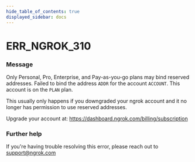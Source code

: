 ```yaml
---
hide_table_of_contents: true
displayed_sidebar: docs
---
```



# ERR_NGROK_310

### Message
Only Personal, Pro, Enterprise, and Pay-as-you-go plans may bind reserved addresses.
Failed to bind the address `ADDR` for the account `ACCOUNT`.
This account is on the `PLAN` plan.

This usually only happens if you downgraded your ngrok account and it no
longer has permission to use reserved addresses.

Upgrade your account at: https://dashboard.ngrok.com/billing/subscription

<ErrorDetails error='err_ngrok_310' />


### Further help
If you're having trouble resolving this error, please reach out to [support@ngrok.com](mailto:support@ngrok.com?subject=Help%20with%20ERR_NGROK_310)

